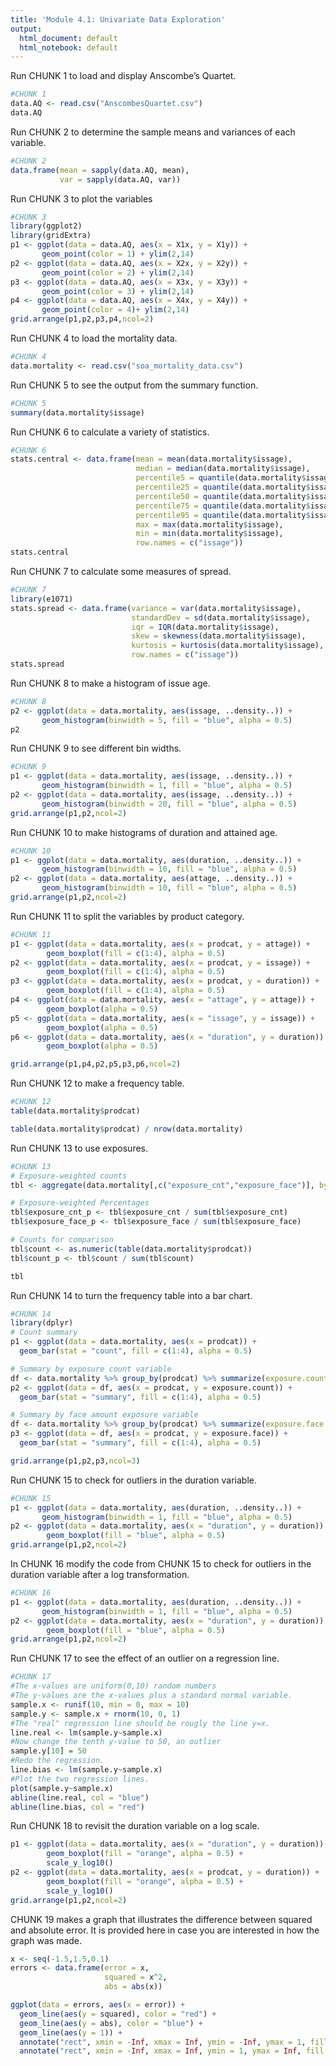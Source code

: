 ---
title: 'Module 4.1: Univariate Data Exploration'
output:
  html_document: default
  html_notebook: default
---

Run CHUNK 1 to load and display Anscombe's Quartet.

```{r echo = FALSE}
#CHUNK 1
data.AQ <- read.csv("AnscombesQuartet.csv")
data.AQ
```

Run CHUNK 2 to determine the sample means and variances of each variable.

```{r echo = FALSE}
#CHUNK 2
data.frame(mean = sapply(data.AQ, mean),
           var = sapply(data.AQ, var))
```

Run CHUNK 3 to plot the variables

```{r echo = FALSE}
#CHUNK 3
library(ggplot2)
library(gridExtra)
p1 <- ggplot(data = data.AQ, aes(x = X1x, y = X1y)) +
       geom_point(color = 1) + ylim(2,14)
p2 <- ggplot(data = data.AQ, aes(x = X2x, y = X2y)) +
       geom_point(color = 2) + ylim(2,14)
p3 <- ggplot(data = data.AQ, aes(x = X3x, y = X3y)) +
       geom_point(color = 3) + ylim(2,14)
p4 <- ggplot(data = data.AQ, aes(x = X4x, y = X4y)) +
       geom_point(color = 4)+ ylim(2,14)
grid.arrange(p1,p2,p3,p4,ncol=2) 
```

Run CHUNK 4 to load the mortality data.

```{r echo = FALSE}
#CHUNK 4
data.mortality <- read.csv("soa_mortality_data.csv")
```

Run CHUNK 5 to see the output from the summary function.

```{r}
#CHUNK 5
summary(data.mortality$issage)
```

Run CHUNK 6 to calculate a variety of statistics.

```{r}
#CHUNK 6
stats.central <- data.frame(mean = mean(data.mortality$issage), 
                            median = median(data.mortality$issage),
                            percentile5 = quantile(data.mortality$issage, 0.05),
                            percentile25 = quantile(data.mortality$issage, 0.25),
                            percentile50 = quantile(data.mortality$issage, 0.50),
                            percentile75 = quantile(data.mortality$issage, 0.75),
                            percentile95 = quantile(data.mortality$issage, 0.95),
                            max = max(data.mortality$issage),
                            min = min(data.mortality$issage), 
                            row.names = c("issage"))
stats.central
```

Run CHUNK 7 to calculate some measures of spread.

```{r}
#CHUNK 7
library(e1071)
stats.spread <- data.frame(variance = var(data.mortality$issage),
                           standardDev = sd(data.mortality$issage),
                           iqr = IQR(data.mortality$issage),
                           skew = skewness(data.mortality$issage),
                           kurtosis = kurtosis(data.mortality$issage),
                           row.names = c("issage"))
stats.spread
```

Run CHUNK 8 to make a histogram of issue age.

```{r}
#CHUNK 8
p2 <- ggplot(data = data.mortality, aes(issage, ..density..)) +
       geom_histogram(binwidth = 5, fill = "blue", alpha = 0.5)
p2

```

Run CHUNK 9 to see different bin widths.

```{r}
#CHUNK 9
p1 <- ggplot(data = data.mortality, aes(issage, ..density..)) +
       geom_histogram(binwidth = 1, fill = "blue", alpha = 0.5)
p2 <- ggplot(data = data.mortality, aes(issage, ..density..)) +
       geom_histogram(binwidth = 20, fill = "blue", alpha = 0.5)
grid.arrange(p1,p2,ncol=2)

```

Run CHUNK 10 to make histograms of duration and attained age.

```{r}
#CHUNK 10
p1 <- ggplot(data = data.mortality, aes(duration, ..density..)) +
       geom_histogram(binwidth = 10, fill = "blue", alpha = 0.5)
p2 <- ggplot(data = data.mortality, aes(attage, ..density..)) +
       geom_histogram(binwidth = 10, fill = "blue", alpha = 0.5)
grid.arrange(p1,p2,ncol=2)

```

Run CHUNK 11 to split the variables by product category.


```{r}
#CHUNK 11
p1 <- ggplot(data = data.mortality, aes(x = prodcat, y = attage)) +
        geom_boxplot(fill = c(1:4), alpha = 0.5) 
p2 <- ggplot(data = data.mortality, aes(x = prodcat, y = issage)) +
        geom_boxplot(fill = c(1:4), alpha = 0.5) 
p3 <- ggplot(data = data.mortality, aes(x = prodcat, y = duration)) +
        geom_boxplot(fill = c(1:4), alpha = 0.5) 
p4 <- ggplot(data = data.mortality, aes(x = "attage", y = attage)) +
        geom_boxplot(alpha = 0.5) 
p5 <- ggplot(data = data.mortality, aes(x = "issage", y = issage)) +
        geom_boxplot(alpha = 0.5) 
p6 <- ggplot(data = data.mortality, aes(x = "duration", y = duration)) +
        geom_boxplot(alpha = 0.5) 

grid.arrange(p1,p4,p2,p5,p3,p6,ncol=2)

```

Run CHUNK 12 to make a frequency table.

```{r}
#CHUNK 12
table(data.mortality$prodcat)

table(data.mortality$prodcat) / nrow(data.mortality)
```

Run CHUNK 13 to use exposures.

```{r}
#CHUNK 13
# Exposure-weighted counts
tbl <- aggregate(data.mortality[,c("exposure_cnt","exposure_face")], by = list(ProductCategory = data.mortality$prodcat), FUN = sum) 

# Exposure-weighted Percentages
tbl$exposure_cnt_p <- tbl$exposure_cnt / sum(tbl$exposure_cnt)
tbl$exposure_face_p <- tbl$exposure_face / sum(tbl$exposure_face)

# Counts for comparison
tbl$count <- as.numeric(table(data.mortality$prodcat))
tbl$count_p <- tbl$count / sum(tbl$count)

tbl

```

Run CHUNK 14 to turn the frequency table into a bar chart.

```{r}
#CHUNK 14
library(dplyr)
# Count summary
p1 <- ggplot(data = data.mortality, aes(x = prodcat)) +
  geom_bar(stat = "count", fill = c(1:4), alpha = 0.5)

# Summary by exposure count variable
df <- data.mortality %>% group_by(prodcat) %>% summarize(exposure.count = sum(exposure_cnt))
p2 <- ggplot(data = df, aes(x = prodcat, y = exposure.count)) +
  geom_bar(stat = "summary", fill = c(1:4), alpha = 0.5)

# Summary by face amount exposure variable
df <- data.mortality %>% group_by(prodcat) %>% summarize(exposure.face = sum(exposure_face))
p3 <- ggplot(data = df, aes(x = prodcat, y = exposure.face)) +
  geom_bar(stat = "summary", fill = c(1:4), alpha = 0.5)

grid.arrange(p1,p2,p3,ncol=3)

```

Run CHUNK 15 to check for outliers in the duration variable.

```{r echo = FALSE}
#CHUNK 15
p1 <- ggplot(data = data.mortality, aes(duration, ..density..)) +
       geom_histogram(binwidth = 1, fill = "blue", alpha = 0.5)
p2 <- ggplot(data = data.mortality, aes(x = "duration", y = duration)) +
        geom_boxplot(fill = "blue", alpha = 0.5) 
grid.arrange(p1,p2,ncol=2)
```

In CHUNK 16 modify the code from CHUNK 15 to check for outliers in the duration variable after a log transformation.

```{r echo = FALSE}
#CHUNK 16
p1 <- ggplot(data = data.mortality, aes(duration, ..density..)) +
       geom_histogram(binwidth = 1, fill = "blue", alpha = 0.5) 
p2 <- ggplot(data = data.mortality, aes(x = "duration", y = duration)) +
        geom_boxplot(fill = "blue", alpha = 0.5) 
grid.arrange(p1,p2,ncol=2)
```

Run CHUNK 17 to see the effect of an outlier on a regression line.

```{r echo = FALSE}
#CHUNK 17
#The x-values are uniform(0,10) random numbers
#The y-values are the x-values plus a standard normal variable.
sample.x <- runif(10, min = 0, max = 10)
sample.y <- sample.x + rnorm(10, 0, 1)
#The "real" regression line should be rougly the line y=x.
line.real <- lm(sample.y~sample.x)
#Now change the tenth y-value to 50, an outlier
sample.y[10] = 50
#Redo the regression.
line.bias <- lm(sample.y~sample.x)
#Plot the two regression lines.
plot(sample.y~sample.x)
abline(line.real, col = "blue")
abline(line.bias, col = "red")
```

Run CHUNK 18 to revisit the duration variable on a log scale.

```{r echo = FALSE}
p1 <- ggplot(data = data.mortality, aes(x = "duration", y = duration)) +
        geom_boxplot(fill = "orange", alpha = 0.5) +
        scale_y_log10()
p2 <- ggplot(data = data.mortality, aes(x = prodcat, y = duration)) +
        geom_boxplot(fill = "orange", alpha = 0.5) +
        scale_y_log10()
grid.arrange(p1,p2,ncol=2)
```

CHUNK 19 makes a graph that illustrates the difference between squared and absolute error. It is provided here in case you are interested in how the graph was made.

```{r echo = FALSE}
x <- seq(-1.5,1.5,0.1)
errors <- data.frame(error = x,
                     squared = x^2,
                     abs = abs(x))

ggplot(data = errors, aes(x = error)) +
  geom_line(aes(y = squared), color = "red") +
  geom_line(aes(y = abs), color = "blue") +
  geom_line(aes(y = 1)) +
  annotate("rect", xmin = -Inf, xmax = Inf, ymin = -Inf, ymax = 1, fill = "yellow", alpha = 0.2) + 
  annotate("rect", xmin = -Inf, xmax = Inf, ymin = 1, ymax = Inf, fill = "orange", alpha = 0.2)

```

